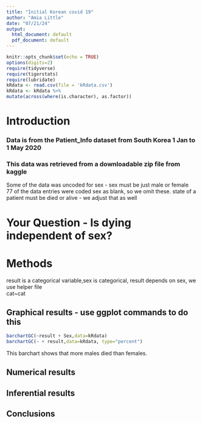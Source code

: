 ```yaml
---
title: "Initial Korean covid 19"
author: "Amia Little"
date: "07/21/24"
output:
  html_document: default
  pdf_document: default
---
```


```r
knitr::opts_chunk$set(echo = TRUE)
options(digits=2)
require(tidyverse)
require(tigerstats)
require(lubridate)
kRdata <- read.csv(file = 'kRdata.csv')
kRdata <- kRdata %>%
mutate(across(where(is.character), as.factor))

```

# Introduction



### Data is from the Patient_Info dataset from          South Korea 1 Jan to 1 May 2020  
### This data was retrieved from a downloadable zip file from kaggle  

Some of the data was uncoded for sex - sex must be just male or female  
77 of the data entries were coded sex  as blank, so we omit these.
state of a patient must be died or alive - we adjust that as well      
  
# Your Question - Is dying independent of sex?


# Methods
 
result is a categorical variable,sex is  categorical,
result depends on sex, we use helper file   
cat~cat     


## Graphical results - use ggplot commands to do this  

```r
barchartGC(~result + Sex,data=kRdata)
barchartGC(~ + result,data=kRdata, type="percent")

```      
This barchart shows that more males died than females.

  





  
## Numerical results


## Inferential results 




## Conclusions

